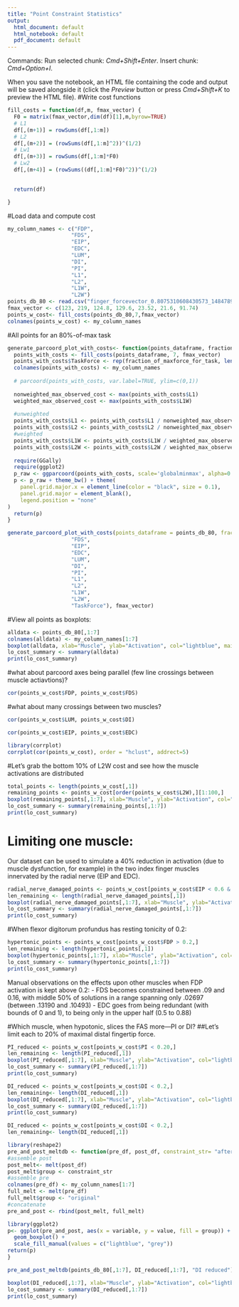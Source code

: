 ```yaml
---
title: "Point Constraint Statistics"
output:
  html_document: default
  html_notebook: default
  pdf_document: default
---
```

Commands:
Run selected chunk: *Cmd+Shift+Enter*. 
Insert chunk: *Cmd+Option+I*.

When you save the notebook, an HTML file containing the code and output will be saved alongside it (click the *Preview* button or press *Cmd+Shift+K* to preview the HTML file).
#Write cost functions
```r
fill_costs = function(df,m, fmax_vector) {
  F0 = matrix(fmax_vector,dim(df)[1],m,byrow=TRUE)
  # L1
  df[,(m+1)] = rowSums(df[,1:m])
  # L2
  df[,(m+2)] = (rowSums(df[,1:m]^2))^(1/2)
  # Lw1
  df[,(m+3)] = rowSums(df[,1:m]*F0)
  # Lw2
  df[,(m+4)] = (rowSums((df[,1:m]*F0)^2))^(1/2)

  
  return(df)

}
```
#Load data and compute cost
```r
my_column_names <- c("FDP",
                    "FDS",
                    "EIP",
                    "EDC",
                    "LUM",
                    "DI",
                    "PI",
                    "L1",
                    "L2",
                    "L1W",
                    "L2W")
points_db_80 <- read.csv("finger_forcevector_0.8075310608430573_1484789302756.csv", header=FALSE)
fmax_vector <- c(123, 219, 124.8, 129.6, 23.52, 21.6, 91.74)
points_w_cost<- fill_costs(points_db_80,7,fmax_vector)
colnames(points_w_cost) <- my_column_names


```
#All points for an 80%-of-max task
```r
generate_parcoord_plot_with_costs<- function(points_dataframe, fraction_of_maxforce_for_task, my_column_names, fmax_vector){
  points_with_costs <- fill_costs(points_dataframe, 7, fmax_vector)
  points_with_costs$TaskForce <- rep(fraction_of_maxforce_for_task, length(points_with_costs[,1]))
  colnames(points_with_costs) <- my_column_names
  
  # parcoord(points_with_costs, var.label=TRUE, ylim=c(0,1))
  
  nonweighted_max_observed_cost <- max(points_with_costs$L1)
  weighted_max_observed_cost <- max(points_with_costs$L1W)
  
  #unweighted
  points_with_costs$L1 <- points_with_costs$L1 / nonweighted_max_observed_cost
  points_with_costs$L2 <- points_with_costs$L2 / nonweighted_max_observed_cost
  #weighted
  points_with_costs$L1W <- points_with_costs$L1W / weighted_max_observed_cost
  points_with_costs$L2W <- points_with_costs$L2W / weighted_max_observed_cost
  
  require(GGally)
  require(ggplot2)
  p_raw <- ggparcoord(points_with_costs, scale='globalminmax', alpha=0.025, boxplot=FALSE, mapping=ggplot2::aes(colour="midnightblue"))
  p <- p_raw + theme_bw() + theme(
    panel.grid.major.x = element_line(color = "black", size = 0.1),
    panel.grid.major = element_blank(),
    legend.position = "none"
)
  return(p)
}
```
```r
generate_parcoord_plot_with_costs(points_dataframe = points_db_80, fraction_of_maxforce_for_task = 0.8075310608430573, c("FDP",
                    "FDS",
                    "EIP",
                    "EDC",
                    "LUM",
                    "DI",
                    "PI",
                    "L1",
                    "L2",
                    "L1W",
                    "L2W",
                    "TaskForce"), fmax_vector)
```
#View all points as boxplots:
```r
alldata <- points_db_80[,1:7]
colnames(alldata) <- my_column_names[1:7]
boxplot(alldata, xlab="Muscle", ylab="Activation", col="lightblue", main="all 1000 solutions that perform an 80% distal fingertip force")
lo_cost_summary <- summary(alldata)
print(lo_cost_summary)
```

#what about parcoord axes being parallel (few line crossings between muscle actiavtions)?
```r
cor(points_w_cost$FDP, points_w_cost$FDS)
```
#what about many crossings between two muscles?
```r
cor(points_w_cost$LUM, points_w_cost$DI)
```
```r
cor(points_w_cost$EIP, points_w_cost$EDC)
```
```r
library(corrplot)
corrplot(cor(points_w_cost), order = "hclust", addrect=5)
```


#Let's grab the bottom 10% of L2W cost and see how the muscle activations are distributed

```r
total_points <- length(points_w_cost[,1])
remaining_points <- points_w_cost[order(points_w_cost$L2W),][1:100,]
boxplot(remaining_points[,1:7], xlab="Muscle", ylab="Activation", col="lightblue", main="Bottom 100 L2W Solutions",ylim=c(0,1))
lo_cost_summary <- summary(remaining_points[,1:7])
print(lo_cost_summary)
```


# Limiting one muscle:
Our dataset can be used to simulate a 40% reduction in activation (due to muscle dysfunction, for example) in the two index finger muscles innervated by the radial nerve
(EIP and EDC).

```r
radial_nerve_damaged_points <- points_w_cost[points_w_cost$EIP < 0.6 & points_w_cost$EDC < 0.6,]
len_remaining <- length(radial_nerve_damaged_points[,1])
boxplot(radial_nerve_damaged_points[,1:7], xlab="Muscle", ylab="Activation", col="lightblue", main=paste(len_remaining, "/1000 solutions remain when radial nerve limits EIP and EDC to 0.6"))
lo_cost_summary <- summary(radial_nerve_damaged_points[,1:7])
print(lo_cost_summary)
```




#When flexor digitorum profundus has resting tonicity of 0.2:
```r
hypertonic_points <- points_w_cost[points_w_cost$FDP > 0.2,]
len_remaining <- length(hypertonic_points[,1])
boxplot(hypertonic_points[,1:7], xlab="Muscle", ylab="Activation", col="lightblue", main=paste(len_remaining, "/1000 solutions remain when FDP hypertonic to above 0.2"))
lo_cost_summary <- summary(hypertonic_points[,1:7])
print(lo_cost_summary)
```
Manual observations on the effects upon other muscles when FDP activation is kept above 0.2:
- FDS becomes constrained between .09 and 0.16, with middle 50% of solutions in a range spanning only .02697 (between .13190 and .10493)
- EDC goes from being redundant (with bounds of 0 and 1), to being only in the upper half (0.5 to 0.88)

#Which muscle, when hypotonic, slices the FAS more—PI or DI? 
##Let's limit each to 20% of maximal distal fingertip force.

```r
PI_reduced <- points_w_cost[points_w_cost$PI < 0.20,]
len_remaining <- length(PI_reduced[,1]) 
boxplot(PI_reduced[,1:7], xlab="Muscle", ylab="Activation", col="lightblue", main=paste(len_remaining, "/1000 solutions remain when PI_reduced to 0.2"))
lo_cost_summary <- summary(PI_reduced[,1:7])
print(lo_cost_summary)
```
```r
DI_reduced <- points_w_cost[points_w_cost$DI < 0.2,]
len_remaining<- length(DI_reduced[,1])
boxplot(DI_reduced[,1:7], xlab="Muscle", ylab="Activation", col="lightblue", main=paste(len_remaining, "/1000 solutions remain when DI kept below 0.2"))
lo_cost_summary <- summary(DI_reduced[,1:7])
print(lo_cost_summary)
```

```r
DI_reduced <- points_w_cost[points_w_cost$DI < 0.2,]
len_remaining<- length(DI_reduced[,1])

library(reshape2)
pre_and_post_meltdb <- function(pre_df, post_df, constraint_str= "after constraints"){
#assemble post
post_melt<- melt(post_df)
post_melt$group <- constraint_str
#assemble pre
colnames(pre_df) <- my_column_names[1:7]
full_melt <- melt(pre_df)
full_melt$group <- "original"
#concatenate
pre_and_post <- rbind(post_melt, full_melt)

library(ggplot2)
p<- ggplot(pre_and_post, aes(x = variable, y = value, fill = group)) +
  geom_boxplot() +
  scale_fill_manual(values = c("lightblue", "grey"))
return(p)
}

pre_and_post_meltdb(points_db_80[,1:7], DI_reduced[,1:7], "DI reduced")

boxplot(DI_reduced[,1:7], xlab="Muscle", ylab="Activation", col="lightblue", main=paste(len_remaining, "/1000 solutions remain when DI kept below 0.2"))
lo_cost_summary <- summary(DI_reduced[,1:7])
print(lo_cost_summary)
```


